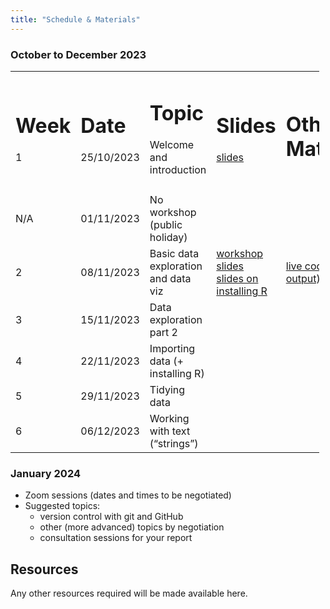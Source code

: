 ```yaml
---
title: "Schedule & Materials"
---
```


### October to December 2023

+--------+------------+-------------------------------------+---------------------------------------------------------------------------------+--------------------------------------------------------------------------------------------------+--------+
| # Week | # Date     | # Topic                             | # Slides                                                                        | # Other Materials                                                                                |        |
|        |            |                                     |                                                                                 |                                                                                                  |        |
| 1      | 25/10/2023 | Welcome and introduction            | [slides](slides/d01_01_welcome.html){target="_blank"}                           |                                                                                                  |        |
+--------+------------+-------------------------------------+---------------------------------------------------------------------------------+--------------------------------------------------------------------------------------------------+--------+
|        |            |                                     |                                                                                 |                                                                                                  |        |
+--------+------------+-------------------------------------+---------------------------------------------------------------------------------+--------------------------------------------------------------------------------------------------+--------+
| N/A    | 01/11/2023 | No workshop (public holiday)        |                                                                                 |                                                                                                  |        |
+--------+------------+-------------------------------------+---------------------------------------------------------------------------------+--------------------------------------------------------------------------------------------------+--------+
| 2      | 08/11/2023 | Basic data exploration and data viz | [workshop slides](slides/d01_02_data_exploration_basics.html){target="_blank"}\ | [live coding (html output)](code/week2_basic_data_exploration_live_coding.html){target="_blank"} |        |
|        |            |                                     | [slides on installing R](slides/d01_03_installing_R.html){target="_blank"}      |                                                                                                  |        |
+--------+------------+-------------------------------------+---------------------------------------------------------------------------------+--------------------------------------------------------------------------------------------------+--------+
| 3      | 15/11/2023 | Data exploration part 2             |                                                                                 |                                                                                                  |        |
+--------+------------+-------------------------------------+---------------------------------------------------------------------------------+--------------------------------------------------------------------------------------------------+--------+
| 4      | 22/11/2023 | Importing data (+ installing R)     |                                                                                 |                                                                                                  |        |
+--------+------------+-------------------------------------+---------------------------------------------------------------------------------+--------------------------------------------------------------------------------------------------+--------+
| 5      | 29/11/2023 | Tidying data                        |                                                                                 |                                                                                                  |        |
+--------+------------+-------------------------------------+---------------------------------------------------------------------------------+--------------------------------------------------------------------------------------------------+--------+
| 6      | 06/12/2023 | Working with text ("strings")       |                                                                                 |                                                                                                  |        |
+--------+------------+-------------------------------------+---------------------------------------------------------------------------------+--------------------------------------------------------------------------------------------------+--------+

### January 2024

-   Zoom sessions (dates and times to be negotiated)
-   Suggested topics:
    -   version control with git and GitHub
    -   other (more advanced) topics by negotiation
    -   consultation sessions for your report

## Resources

Any other resources required will be made available here.
